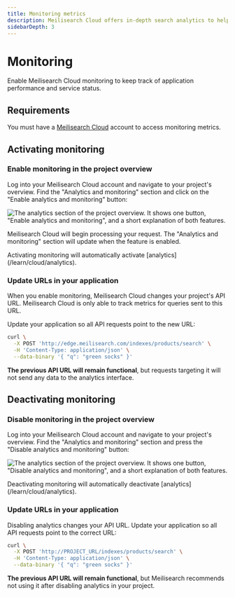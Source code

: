 ```yaml
---
title: Monitoring metrics
description: Meilisearch Cloud offers in-depth search analytics to help monitor your application performance.
sidebarDepth: 3
---
```


# Monitoring

Enable Meilisearch Cloud monitoring to keep track of application performance and service status. 

## Requirements

You must have a [Meilisearch Cloud](https://meilisearch.com/cloud?utm_campaign=oss&utm_source=docs&utm_medium=monitoring) account to access monitoring metrics.

## Activating monitoring

### Enable monitoring in the project overview

Log into your Meilisearch Cloud account and navigate to your project's overview. Find the "Analytics and monitoring" section and click on the "Enable analytics and monitoring" button:

![The analytics section of the project overview. It shows one button, "Enable analytics and monitoring", and a short explanation of both features.](https://raw.githubusercontent.com/meilisearch/documentation/main/assets/images/cloud-analytics/01-analytics-enable.png)

Meilisearch Cloud will begin processing your request. The "Analytics and monitoring" section will update when the feature is enabled.

<Capsule intent="note" title="Monitoring and analytics">
Activating monitoring will automatically activate [analytics](/learn/cloud/analytics). 
</Capsule>

### Update URLs in your application

When you enable monitoring, Meilisearch Cloud changes your project's API URL. Meilisearch Cloud is only able to track metrics for queries sent to this URL. 

Update your application so all API requests point to the new URL:

```sh
curl \
  -X POST 'http://edge.meilisearch.com/indexes/products/search' \
  -H 'Content-Type: application/json' \
  --data-binary '{ "q": "green socks" }'
```

**The previous API URL will remain functional**, but requests targeting it will not send any data to the analytics interface.

## Deactivating monitoring

### Disable monitoring in the project overview

Log into your Meilisearch Cloud account and navigate to your project's overview. Find the "Analytics and monitoring" section and press the "Disable analytics and monitoring" button:

![The analytics section of the project overview. It shows one button, "Disable analytics and monitoring", and a short explanation of both features.](https://raw.githubusercontent.com/meilisearch/documentation/cloud-analytics-guide/assets/images/main/02-analytics-disable.png)

<Capsule intent="note" title="Monitoring and analytics">
Deactivating monitoring will automatically deactivate [analytics](/learn/cloud/analytics). 
</Capsule>

### Update URLs in your application

Disabling analytics changes your API URL. Update your application so all API requests point to the correct URL:

```sh
curl \
  -X POST 'http://PROJECT_URL/indexes/products/search' \
  -H 'Content-Type: application/json' \
  --data-binary '{ "q": "green socks" }'
```

**The previous API URL will remain functional**, but Meilisearch recommends not using it after disabling analytics in your project.
